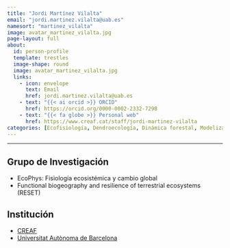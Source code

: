 ```yaml
---
title: "Jordi Martínez Vilalta"
email: "jordi.martinez.vilalta@uab.es"  
namesort: "martinez_vilalta"
image: avatar_martinez_vilalta.jpg
page-layout: full
about: 
  id: person-profile
  template: trestles
  image-shape: round
  image: avatar_martinez_vilalta.jpg
  links:
    - icon: envelope
      text: Email
      href: jordi.martinez.vilalta@uab.es
    - text: "{{< ai orcid >}} ORCID"
      href: https://orcid.org/0000-0002-2332-7298
    - text: "{{< fa globe >}} Personal web"
      href: https://www.creaf.cat/staff/jordi-martinez-vilalta
categories: [Ecofisiología, Dendroecología, Dinámica forestal, Modelización, Monitorización]
---
```

 
<hr>

:::{#person-profile}

## Grupo de Investigación
- EcoPhys: Fisiología ecosistémica y cambio global
- Functional biogeography and resilience of terrestrial ecosystems (RESET)

## Institución
- [CREAF](https://www.creaf.cat/es)
- [Universitat Autònoma de Barcelona](https://www.uab.cat/)

:::
